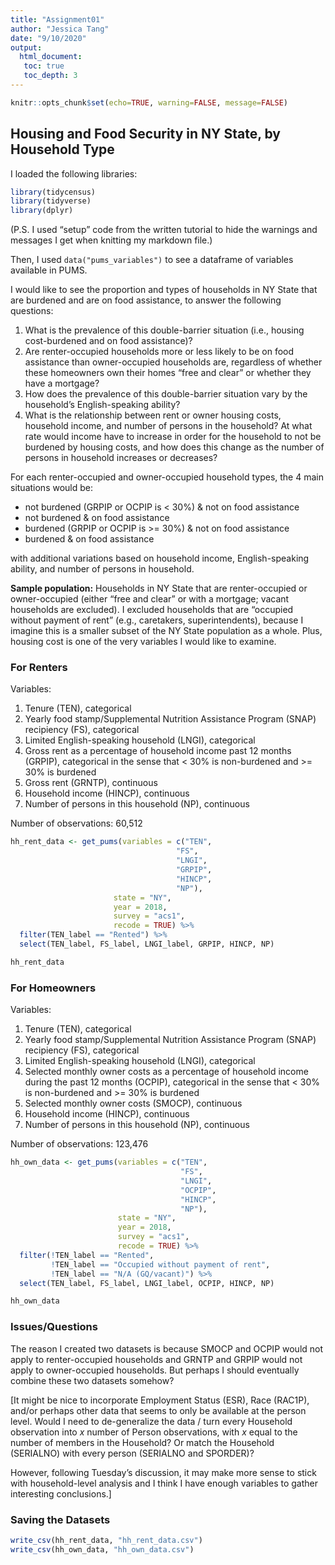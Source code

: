 ```yaml
---
title: "Assignment01"
author: "Jessica Tang"
date: "9/10/2020"
output:
  html_document:
   toc: true
   toc_depth: 3
---
```


```r
knitr::opts_chunk$set(echo=TRUE, warning=FALSE, message=FALSE)
```

## Housing and Food Security in NY State, by Household Type

I loaded the following libraries:

```r
library(tidycensus)
library(tidyverse)
library(dplyr)
```

(P.S. I used "setup" code from the written tutorial to hide the warnings and messages I get when knitting my markdown file.)

Then, I used `data("pums_variables")` to see a dataframe of variables available in PUMS.

I would like to see the proportion and types of households in NY State that are burdened and are on food assistance, to answer the following questions:

1. What is the prevalence of this double-barrier situation (i.e., housing cost-burdened and on food assistance)?
2. Are renter-occupied households more or less likely to be on food assistance than owner-occupied households are, regardless of whether these homeowners own their homes "free and clear" or whether they have a mortgage?
3. How does the prevalence of this double-barrier situation vary by the household's English-speaking ability?
4. What is the relationship between rent or owner housing costs, household income, and number of persons in the household? At what rate would income have to increase in order for the household to not be burdened by housing costs, and how does this change as the number of persons in household increases or decreases?

For each renter-occupied and owner-occupied household types, the 4 main situations would be:

* not burdened (GRPIP or OCPIP is < 30%) & not on food assistance
* not burdened & on food assistance
* burdened (GRPIP or OCPIP is >= 30%) & not on food assistance
* burdened & on food assistance

with additional variations based on household income, English-speaking ability, and number of persons in household.

**Sample population:** Households in NY State that are renter-occupied or owner-occupied (either "free and clear" or with a mortgage; vacant households are excluded). I excluded households that are "occupied without payment of rent" (e.g., caretakers, superintendents), because I imagine this is a smaller subset of the NY State population as a whole. Plus, housing cost is one of the very variables I would like to examine.

### For Renters

Variables:

1. Tenure (TEN), categorical
2. Yearly food stamp/Supplemental Nutrition Assistance Program (SNAP) recipiency (FS), categorical
3. Limited English-speaking household (LNGI), categorical
4. Gross rent as a percentage of household income past 12 months (GRPIP), categorical in the sense that < 30% is non-burdened and >= 30% is burdened
5. Gross rent (GRNTP), continuous
6. Household income (HINCP), continuous
7. Number of persons in this household (NP), continuous

Number of observations: 60,512

```r
hh_rent_data <- get_pums(variables = c("TEN",
                                     "FS",
                                     "LNGI",
                                     "GRPIP",
                                     "HINCP",
                                     "NP"),
                       state = "NY",
                       year = 2018,
                       survey = "acs1",
                       recode = TRUE) %>% 
  filter(TEN_label == "Rented") %>% 
  select(TEN_label, FS_label, LNGI_label, GRPIP, HINCP, NP)
```

```r
hh_rent_data
```

### For Homeowners

Variables:

1. Tenure (TEN), categorical
2. Yearly food stamp/Supplemental Nutrition Assistance Program (SNAP) recipiency (FS), categorical
3. Limited English-speaking household (LNGI), categorical
4. Selected monthly owner costs as a percentage of household income during the past 12 months (OCPIP), categorical in the sense that < 30% is non-burdened and >= 30% is burdened
5. Selected monthly owner costs (SMOCP), continuous
6. Household income (HINCP), continuous
7. Number of persons in this household (NP), continuous

Number of observations: 123,476

```r
hh_own_data <- get_pums(variables = c("TEN",
                                      "FS",
                                      "LNGI",
                                      "OCPIP",
                                      "HINCP",
                                      "NP"),
                        state = "NY",
                        year = 2018,
                        survey = "acs1",
                        recode = TRUE) %>% 
  filter(!TEN_label == "Rented",
         !TEN_label == "Occupied without payment of rent",
         !TEN_label == "N/A (GQ/vacant)") %>% 
  select(TEN_label, FS_label, LNGI_label, OCPIP, HINCP, NP)
```

```r
hh_own_data
```

### Issues/Questions

The reason I created two datasets is because SMOCP and OCPIP would not apply to renter-occupied households and GRNTP and GRPIP would not apply to owner-occupied households. But perhaps I should eventually combine these two datasets somehow?

[It might be nice to incorporate Employment Status (ESR), Race (RAC1P), and/or perhaps other data that seems to only be available at the person level. Would I need to de-generalize the data / turn every Household observation into _x_ number of Person observations, with _x_ equal to the number of members in the Household? Or match the Household (SERIALNO) with every person (SERIALNO and SPORDER)?

However, following Tuesday's discussion, it may make more sense to stick with household-level analysis and I think I have enough variables to gather interesting conclusions.]

### Saving the Datasets

```r
write_csv(hh_rent_data, "hh_rent_data.csv")
write_csv(hh_own_data, "hh_own_data.csv")
```

